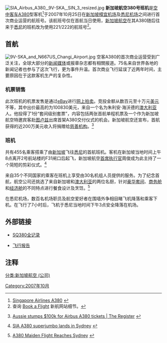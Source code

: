 [[Image:SIA_Airbus_A380,_9V-SKA,_SIN_3_resized.jpg|thumb]]
'''新加坡航空380号班机'''是[[空中客车A380|空中客车A380]]型客机<ref>[http://www.a380.singaporeair.com/content/aircraft/index.html Singapore Airlines A380] {{webarchive|url=https://web.archive.org/web/20080903024736/http://www.a380.singaporeair.com/content/aircraft/index.html |date=2008-09-03 }}</ref>于2007年10月25日在[[新加坡樟宜机场|新加坡樟宜机场]]及[[悉尼机场|悉尼机场]]之间进行首次商业运营的航班号。该航班号仅在首航当日使用，[[新加坡航空|新加坡航空]]在其A380随后往来于[[悉尼|悉尼]]的班机改为使用221/222的航班号<ref>查询 [http://www.singaporeair.com/saa/en_UK/Pricing/index.jsp Book a Flight] {{Wayback|url=http://www.singaporeair.com/saa/en_UK/Pricing/index.jsp |date=20110518111407 }} 新航网站细节。</ref>。

==首航==
[[Image:9V-SKA_and_N667US_Changi_Airport.jpg|thumb]]
空客A380的首次商业运营受到广泛关注，全球大部分的[[新闻媒体|新闻媒体]]或报章杂志都有相關报道。75名来自世界各地的新闻记者也参与了这次飞行，更为事件升温。首次商业飞行延误了近两年时间，主要原因在于这款客机生产的复杂性。

===机票销售===
此次班机的机票发售是通过[[eBay|eBay]]进行[[网上拍卖|网上拍卖]]。竞投金额从数百元至十万元[[美元|美元]]不等，其中出价最高的为100830美元，来自一个名为朱利安·海沃德的[[澳大利亚|澳大利亚]]人。他投得了1份“套间级别套票”，内容包括两张首航单程机票及一个作为新加坡航空特邀宾客赴[[图卢兹|图卢兹]]出席首架A380交付仪式的机会。新加坡航空还宣布，首航获得的近200万美元收入将捐赠给[[慈善机构|慈善机构]]。<ref>{{en}}[http://www.theregister.co.uk/2007/09/03/a380_flight_tickets/ Aussie stumps $100k for Airbus A380 tickets | The Register] {{Wayback|url=http://www.theregister.co.uk/2007/09/03/a380_flight_tickets/ |date=20191130230911 }}</ref>

===班机===
共有455名乘客搭乘了由[[新加坡|新加坡]]飞往[[悉尼|悉尼]]的首航班机。客机在新加坡当地时间上午8点离开2号航站楼的F31闸口后起飞，新加坡航空[[首席执行官|首席执行官]]周俊成为此主持了一个简短的剪彩仪式。<ref>{{en}}[http://www.straitstimes.com/Latest+News/Singapore/STIStory_170339.html SIA A380 superjumbo lands in Sydney] {{webarchive|url=https://web.archive.org/web/20080329024050/http://www.straitstimes.com/Latest+News/Singapore/STIStory_170339.html |date=2008-03-29 }}</ref>

来自35个不同国家的乘客在班机上享受由30名机组人员提供的服务。为了纪念首航，航空公司还挑选了来自新加坡和[[澳大利亚|澳大利亚]]的两位名厨，针对[[头等舱|豪华套间]]、[[商务舱|商务舱]]和[[经济舱|经济舱]]的不同特点进行餐食设计及烹饪。<ref>{{en}}[http://www.businessweek.com/globalbiz/content/oct2007/gb20071025_054721.htm?chan=globalbiz_europe+index+page_top+stories A380 Maiden Flight Reaches Sydney] {{Wayback|url=http://www.businessweek.com/globalbiz/content/oct2007/gb20071025_054721.htm?chan=globalbiz_europe+index+page_top+stories |date=20080212175345 }}</ref>

在悉尼机场，数百名机场职员及航空爱好者在围墙外争相目睹飞机降落和乘客下机。在飞行了7小时后，飞机于悉尼当地时间下午3点安全降落在机场。

==外部链接==
*{{en}}[https://web.archive.org/web/20170919104831/http://sq380.net/ SQ380全记录]
*{{en}}[http://www.e-aviation.net/sqa380.html 飞行报告]{{dead link|date=2018年3月 |bot=InternetArchiveBot |fix-attempted=yes }}

== 注释 ==
{{reflist|2}}

[[分类:新加坡航空_(公司)|分类:新加坡航空 (公司)]]
[[Category:2007年10月|Category:2007年10月]]